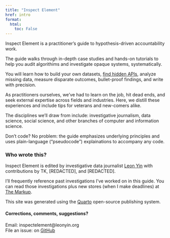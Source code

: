 ```yaml
---
title: "Inspect Element"
href: intro
format:
  html:
    toc: False
---
```


Inspect Element is a practitioner's guide to hypothesis-driven accountability work.

The guide walks through in-depth case studies and hands-on tutorials to help you audit algorithims and investigate opaque systems, systematically.

You will learn how to build your own datasets, [find hidden APIs](/undocumented-apis.html), analyze missing data, measure disparate outcomes, bullet-proof findings, and write with precision.

As practitioners ourselves, we've had to learn on the job, hit dead ends, and seek external expertise across fields and industries. Here, we distill these experiences and include tips for veterans and new-comers alike.

The disciplines we'll draw from include: investigative journalism, data science, social science, and other branches of computer and information science.

Don't code? No problem: the guide emphasizes underlying principles and uses plain-language ("pseudocode") explainations to accompany any code.

### Who wrote this?

Inspect Element is edited by investigative data journalist [Leon Yin](https://leonyin.org) with contributions by TK, [REDACTED], and [REDACTED].

I'll frequently reference past investigations I've worked on in this guide. You can read those investigations plus new stores (when I make deadlines) at [The Markup](https://www.themarkup.org).

This site was generated using the [Quarto](https://quarto.org/) open-source publishing system.

#### Corrections, comments, suggestions?
Email: inspectelement@leonyin.org<br>
File an issue: on [GitHub](https://github.com/yinleon/inspect-element/issues/new)
